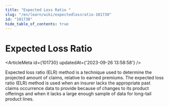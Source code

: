 ```yaml
---
title: "Expected Loss Ratio "
slug: "/en/learn/wiki/expectedlossratio-101730"
id: "101730"
hide_table_of_contents: true
---
```



# Expected Loss Ratio 

<ArticleMeta id={101730} updatedAt={'2023-09-26 13:58:58'} />
<div className='border-solid border-b border-t-0 my-4 border-[var(--ifm-color-gray-300)]' />

Expected loss ratio (ELR) method is a technique used to determine the projected amount of claims, relative to earned premiums. The expected loss ratio (ELR) method is used when an insurer lacks the appropriate past claims occurrence data to provide because of changes to its product offerings and when it lacks a large enough sample of data for long-tail product lines.

